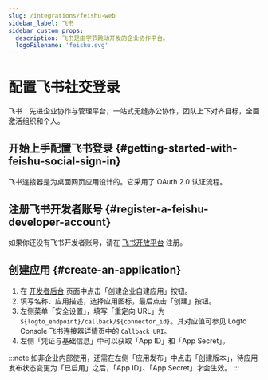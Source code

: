 ```yaml
---
slug: /integrations/feishu-web
sidebar_label: 飞书
sidebar_custom_props:
  description: 飞书是由字节跳动开发的企业协作平台。
  logoFilename: 'feishu.svg'
---
```



# 配置飞书社交登录

飞书：先进企业协作与管理平台，一站式无缝办公协作，团队上下对齐目标，全面激活组织和个人。

<GuideTip />

## 开始上手配置飞书登录 \{#getting-started-with-feishu-social-sign-in}

飞书连接器是为桌面网页应用设计的。它采用了 OAuth 2.0 认证流程。

## 注册飞书开发者账号 \{#register-a-feishu-developer-account}

如果你还没有飞书开发者账号，请在 [飞书开放平台](https://open.feishu.cn/?lang=zh-CN) 注册。

## 创建应用 \{#create-an-application}

1. 在 [开发者后台](https://open.feishu.cn/app?lang=zh-CN) 页面中点击「创建企业自建应用」按钮。
2. 填写名称、应用描述，选择应用图标，最后点击「创建」按钮。
3. 左侧菜单「安全设置」，填写「重定向 URL」为 `${logto_endpoint}/callback/${connector_id}`。其对应值可参见 Logto Console 飞书连接器详情页中的 `Callback URI`。
4. 左侧「凭证与基础信息」中可以获取「App ID」和「App Secret」。

:::note
如非企业内部使用，还需在左侧「应用发布」中点击「创建版本」，待应用发布状态变更为「已启用」之后，「App ID」、「App Secret」才会生效。
:::
